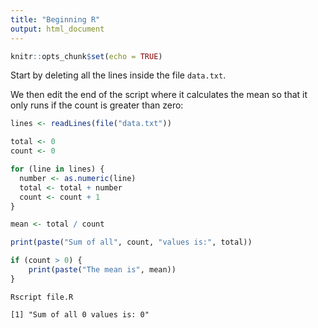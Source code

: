 ```yaml
---
title: "Beginning R"
output: html_document
---
```


```r
knitr::opts_chunk$set(echo = TRUE)
```

Start by deleting all the lines inside the file `data.txt`.

We then edit the end of the script where it calculates the mean so that it 
only runs if the count is greater than zero:

```R
lines <- readLines(file("data.txt"))

total <- 0
count <- 0

for (line in lines) {
  number <- as.numeric(line)
  total <- total + number
  count <- count + 1
}

mean <- total / count

print(paste("Sum of all", count, "values is:", total))

if (count > 0) {
    print(paste("The mean is", mean))
}
```

```
Rscript file.R

[1] "Sum of all 0 values is: 0"
```
